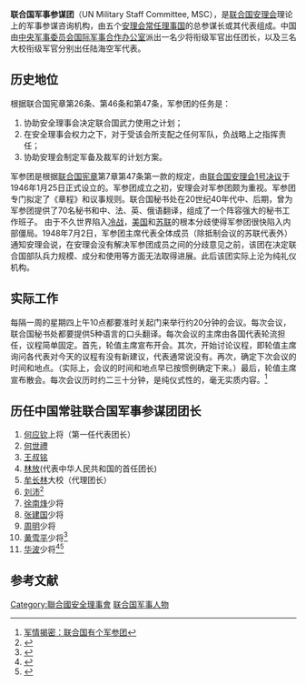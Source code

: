 '''联合国军事参谋团'''（UN Military Staff Committee, MSC），是[[联合国|联合国]][[安理会|安理会]]理论上的军事参谋咨询机构，由五个[[安理会常任理事国|安理会常任理事国]]的总参谋长或其代表组成。中国由[[中央军事委员会国际军事合作办公室|中央军事委员会国际军事合作办公室]]派出一名少将衔级军官出任团长，以及三名大校衔级军官分别出任陆海空军代表。

==历史地位==
根据联合国宪章第26条、第46条和第47条，军参团的任务是： 
#协助安全理事会决定联合国武力使用之计划；
#在安全理事会权力之下，对于受该会所支配之任何军队，负战略上之指挥责任；
#协助安理会制定军备及裁军的计划方案。
军参团是根据[[联合国宪章|联合国宪章]]第7章第47条第一款的规定，由[[联合国安理会1号决议|联合国安理会1号决议]]于1946年1月25日正式设立的。军参团成立之初，安理会对军参团颇为重视。军参团专门拟定了《章程》和议事规则。联合国秘书处在20世纪40年代中、后期，曾为军参团提供了70名秘书和中、法、英、俄语翻译，组成了一个阵容强大的秘书工作班子。
由于不久世界陷入[[冷战|冷战]]，[[美国|美国]]和[[苏联|苏联]]的根本分歧使得军参团很快陷入内部僵局。1948年7月2日，军参团主席代表全体成员（除抵制会议的苏联代表外）通知安理会说，在安理会没有解决军参团成员之间的分歧意见之前，该团在决定联合国部队兵力规模、成分和使用等方面无法取得进展。此后该团实际上沦为纯礼仪机构。

==实际工作==
每隔一周的星期四上午10点都要准时关起门来举行约20分钟的会议。每次会议，联合国秘书处都要提供5种语言的口头翻译。每次会议的主席由各国代表轮流担任，议程简单固定。首先，轮值主席宣布开会。其次，开始讨论议程，即轮值主席询问各代表对今天的议程有没有新建议，代表通常说没有。再次，确定下次会议的时间和地点。（实际上，会议的时间和地点早已按惯例确定下来。）最后，轮值主席宣布散会。每次会议历时约二三十分钟，是纯仪式性的，毫无实质内容。<ref>[http://www.people.com.cn/GB/junshi/42964/3181811.html 军情揭密：联合国有个军参团]</ref>

== 历任中国常驻联合国军事参谋团团长==
# [[何应钦|何应钦]]上将（第一任代表团长）
# [[何世禮|何世禮]]
# [[王叔铭|王叔铭]]
#[[林放|林放]](代表中华人民共和国的首任团长)
#[[牟长林|牟长林]]大校（代理团长）
#[[谷景生#家庭|刘沛]]<ref>{{cite news |url=http://www.gov.cn/jrzg/2007-07/31/content_701808.htm}}</ref>
#[[徐南烽|徐南烽]]少将
#[[张建国|张建国]]少将
#[[周明|周明]]少将
#[[黄雪平|黄雪平]]少将<ref>{{Cite web|url=http://mil.huanqiu.com/china/2016-06/9042613.html|title=国防部首任新闻发言人升任驻联合国军参团团长_军事_环球网|accessdate=2016-11-04|last=周扬|work=mil.huanqiu.com}}</ref>
#[[华波|华波]]少将<ref>{{Cite web|title=中国驻联合国军事参谋团团长华波“八一”前晋升少将军衔_人事风向_澎湃新闻-The Paper|url=https://www.thepaper.cn/newsDetail_forward_2321161|work=www.thepaper.cn|accessdate=2019-02-15}}</ref><ref>{{Cite web|title=“维护世界和平的中国军队”主题展览在纽约联合国总部开幕|url=https://news.un.org/zh/story/2019/02/1028461|work=联合国新闻|date=2019-02-11|accessdate=2019-02-15|language=zh-hans}}</ref>

==参考文献==
{{Reflist}}
[[Category:聯合國安全理事會|Category:聯合國安全理事會]]
[[Category:联合国军事人物|]]